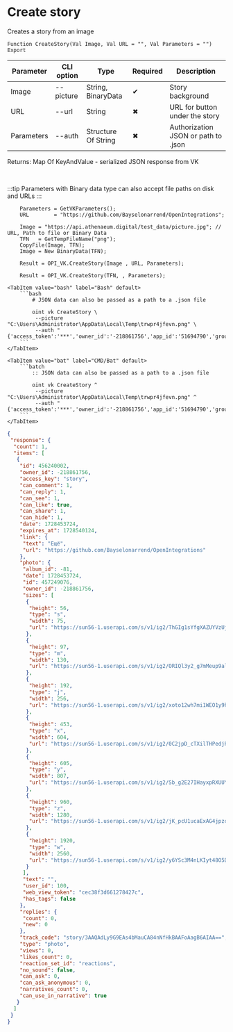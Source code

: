 ﻿---
sidebar_position: 7
---


# Create story
 Creates a story from an image



`Function CreateStory(Val Image, Val URL = "", Val Parameters = "") Export`

  | Parameter | CLI option | Type | Required | Description |
  |-|-|-|-|-|
  | Image | --picture | String, BinaryData | &#x2714; | Story background |
  | URL | --url | String | &#x2716; | URL for button under the story |
  | Parameters | --auth | Structure Of String | &#x2716; | Authorization JSON or path to .json |

  
  Returns:  Map Of KeyAndValue - serialized JSON response from VK

<br/>

:::tip
Parameters with Binary data type can also accept file paths on disk and URLs
:::
<br/>


```bsl title="1C:Enterprise/OneScript code example"
    Parameters = GetVKParameters();
    URL        = "https://github.com/Bayselonarrend/OpenIntegrations";

    Image = "https://api.athenaeum.digital/test_data/picture.jpg"; // URL, Path to file or Binary Data
    TFN   = GetTempFileName("png");
    CopyFile(Image, TFN);
    Image = New BinaryData(TFN);

    Result = OPI_VK.CreateStory(Image , URL, Parameters);

    Result = OPI_VK.CreateStory(TFN, , Parameters);
```
 

 <Tabs>
  
    <TabItem value="bash" label="Bash" default>
        ```bash
            # JSON data can also be passed as a path to a .json file
            
            oint vk CreateStory \
             --picture "C:\Users\Administrator\AppData\Local\Temp\trwpr4jfevn.png" \
             --auth "{'access_token':'***','owner_id':'-218861756','app_id':'51694790','group_id':'218861756'}"
        ```
    </TabItem>
  
    <TabItem value="bat" label="CMD/Bat" default>
        ```batch
            :: JSON data can also be passed as a path to a .json file
            
            oint vk CreateStory ^
             --picture "C:\Users\Administrator\AppData\Local\Temp\trwpr4jfevn.png" ^
             --auth "{'access_token':'***','owner_id':'-218861756','app_id':'51694790','group_id':'218861756'}"
        ```
    </TabItem>
</Tabs>


```json title="Result"
{
 "response": {
  "count": 1,
  "items": [
   {
    "id": 456240002,
    "owner_id": -218861756,
    "access_key": "story",
    "can_comment": 1,
    "can_reply": 1,
    "can_see": 1,
    "can_like": true,
    "can_share": 1,
    "can_hide": 1,
    "date": 1728453724,
    "expires_at": 1728540124,
    "link": {
     "text": "Ещё",
     "url": "https://github.com/Bayselonarrend/OpenIntegrations"
    },
    "photo": {
     "album_id": -81,
     "date": 1728453724,
     "id": 457249076,
     "owner_id": -218861756,
     "sizes": [
      {
       "height": 56,
       "type": "s",
       "width": 75,
       "url": "https://sun56-1.userapi.com/s/v1/ig2/ThGIg1sYfgXAZUYVzUjJqluCzKhtUuvDLcJtPsHGrioIwe8KrLy5AyHySWYkCP15VtugfWaIFYv4zKyHHkFzOvJP.jpg?size=75x56&quality=95&type=story"
      },
      {
       "height": 97,
       "type": "m",
       "width": 130,
       "url": "https://sun56-1.userapi.com/s/v1/ig2/ORIQl3y2_g7mMeup9alevCqrO3fE7bSbLJ2JkXpQdshBBCfI8AOhOQPiXVxXWFEfjjhHeahup5i4GP_F431DdWVA.jpg?size=130x97&quality=95&type=story"
      },
      {
       "height": 192,
       "type": "j",
       "width": 256,
       "url": "https://sun56-1.userapi.com/s/v1/ig2/xoto12wh7mi1WEO1y9hDlvijf9J0FS4X9Og8hRscocnwcg_VldRIzwUKwf-mddh_OtPzZIJDxy9KBTW8uTdGlsgU.jpg?size=256x192&quality=95&type=story"
      },
      {
       "height": 453,
       "type": "x",
       "width": 604,
       "url": "https://sun56-1.userapi.com/s/v1/ig2/0C2jpD_cTXilTHPedjRJxqRmo9CoCrcFK58dWrmctdyAVoOmdS5q-X7RX0lw482Zwc-pl426jUvsjf_li5WPDIq4.jpg?size=604x453&quality=95&type=story"
      },
      {
       "height": 605,
       "type": "y",
       "width": 807,
       "url": "https://sun56-1.userapi.com/s/v1/ig2/Sb_g2E27IHayxpRXUUYt8o87y4aXcO_YsG1Bv5zKjTfgaa3gXGYUteMhFqAlnad1-yklST95wEidi_wLVvb-6w2N.jpg?size=807x605&quality=95&type=story"
      },
      {
       "height": 960,
       "type": "z",
       "width": 1280,
       "url": "https://sun56-1.userapi.com/s/v1/ig2/jK_pcU1ucaExAG4jpzdjIUpuyp4YoHpoexaam4jk911tLWd_BWEW5Yb-VFKWYvB7x9ONtOj4KbR8lqeCM_I5Ccrw.jpg?size=1280x960&quality=95&type=story"
      },
      {
       "height": 1920,
       "type": "w",
       "width": 2560,
       "url": "https://sun56-1.userapi.com/s/v1/ig2/y6YSc3M4nLKIyt48O5DW3XvuxIg8UC-par28D54_vJLn0dyS-0VAUMYRCY1g9T926sG4XHLXw6loMFbHNvzFF35G.jpg?size=2560x1920&quality=95&type=story"
      }
     ],
     "text": "",
     "user_id": 100,
     "web_view_token": "cec38f3d661278427c",
     "has_tags": false
    },
    "replies": {
     "count": 0,
     "new": 0
    },
    "track_code": "story/3AAQAdLy9G9EAs4bMauCA84nNfHkBAAFoAagB6AIAA==",
    "type": "photo",
    "views": 0,
    "likes_count": 0,
    "reaction_set_id": "reactions",
    "no_sound": false,
    "can_ask": 0,
    "can_ask_anonymous": 0,
    "narratives_count": 0,
    "can_use_in_narrative": true
   }
  ]
 }
}
```
